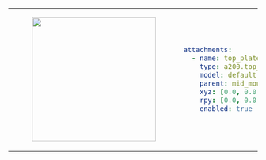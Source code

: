 <table>
<tr>
<td>
<center>
<figure>
    <img src={require("./img/top_plate_default.png").default} width="250" />
</figure>
</center>
</td>
<td>

```yaml
attachments:
  - name: top_plate
    type: a200.top_plate
    model: default
    parent: mid_mount
    xyz: [0.0, 0.0, 0.0]
    rpy: [0.0, 0.0, 0.0]
    enabled: true
```
</td>
</tr>
</table>
